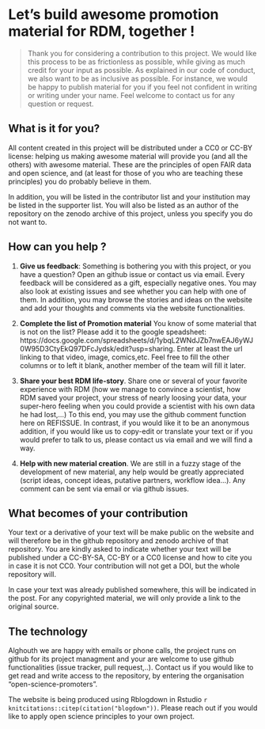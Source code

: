 # Let's build awesome promotion material for RDM, together !

>Thank you for considering a contribution to this project. We would like this process to be as frictionless as possible, while giving as much credit for your input as possible. As explained in our code of conduct, we also want to be as inclusive as possible. For instance, we would be happy to publish material for you if you feel not confident in writing or writing under your name.
Feel welcome to contact us for any question or request.

## What is it for you?

All content created in this project will be distributed under a CC0 or CC-BY license: helping us making awesome material will provide you (and all the others) with awesome material. These are the principles of open FAIR data and open science, and (at least for those of you who are teaching these principles) you do probably believe in them.

In addition, you will be listed in the contributor list and your institution may be listed in the supporter list. You will also be listed as an author of the repository on the zenodo archive of this project, unless you specify you do not want to.



## How can you help ?

1. **Give us feedback**: Something is bothering you with this project, or you have a question? Open an github issue or contact us via email. Every feedback will be considered as a gift, especially negative ones. You may also look at existing issues and see whether you can help with one of them. In addition, you may browse the stories and ideas on the website and add your thoughts and comments via the website functionalities.

1. **Complete the list of Promotion material** You know of some material that is not on the list? Please add it to the google speadsheet: 
https://docs.google.com/spreadsheets/d/1ybqL2WNdJZb7nwEAJ6yWJ0W95D3CtyEkQ97DFcJydsk/edit?usp=sharing. Enter at least the url linking to that video, image, comics,etc. Feel free to fill the other columns or to left it blank, another member of the team will fill it later. 

2. **Share your best RDM life-story**. Share one or several of your favorite experience with RDM (how we manage to convince a scientist, how RDM saved your project, your stress of nearly loosing your data, your super-hero feeling when you could provide a scientist with his own data he had lost,...) To this end, you may use the github comment function here on REFISSUE. In contrast, if you would like it to be an anonymous addition, if you would like us to copy-edit or translate your text or if you would prefer to talk to us, please contact us via email and we will find a way.

3. **Help with new material creation**. We are still in a fuzzy stage of the development of new material, any help would be greatly appreciated (script ideas, concept ideas, putative partners, workflow idea...). Any comment can be sent via email or via github issues.

## What becomes of your contribution

Your text or a derivative of your text will be make public on the website and will therefore be in the github repository and zenodo archive of that repository. You are kindly asked to indicate whether your text will be published under a CC-BY-SA, CC-BY or a CC0 license and how to cite you in case it is not CC0. Your contribution will not get a DOI, but the whole repository will.

In case your text was already published somewhere, this will be indicated in the post. For any copyrighted material, we will only provide a link to the original source.

## The technology

Alghouth we are happy with emails or phone calls, 
the project runs on github for its project managment
and your are welcome to use github functionalities (issue tracker, pull request,..).
Contact us if you would like to get read and write access to the repository, by entering the organisation "open-science-promoters". 

The website is being produced using Rblogdown in Rstudio `r knitcitations::citep(citation("blogdown")) `. Please reach out if you would like to apply open science principles to your own project.